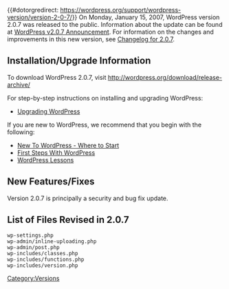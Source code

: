 {{#dotorgredirect: https://wordpress.org/support/wordpress-version/version-2-0-7/}}
On Monday, January 15, 2007, WordPress version 2.0.7 was released to the public. Information about the update can be found at [http://wordpress.org/development/2007/01/wordpress-207/ WordPress v2.0.7 Announcement].   For information on the changes and improvements in this new version, see [[Changelog/2.0.7|Changelog for 2.0.7]].

==Installation/Upgrade Information==
To download WordPress 2.0.7, visit http://wordpress.org/download/release-archive/

For step-by-step instructions on installing and upgrading WordPress:

* [[Upgrading WordPress]]

If you are new to WordPress, we recommend that you begin with the following:
* [[New To WordPress - Where to Start]]
* [[First Steps With WordPress]]
* [[WordPress Lessons]]

==New Features/Fixes==
Version 2.0.7 is principally a security and bug fix update.

==List of Files Revised in 2.0.7==
<pre>
wp-settings.php
wp-admin/inline-uploading.php
wp-admin/post.php
wp-includes/classes.php
wp-includes/functions.php
wp-includes/version.php
</pre>

{{Versions}}

[[Category:Versions]]